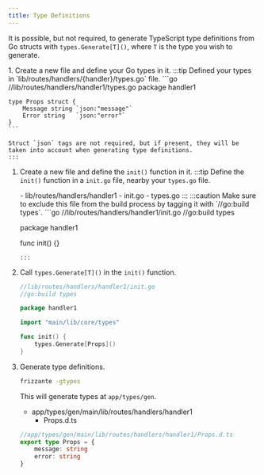 ```yaml
---
title: Type Definitions
---
```



It is possible, but not required, to generate TypeScript type definitions from Go structs with `types.Generate[T]()`, where `T` is the type you wish to generate.


<Steps>
1. Create a new file and define your Go types in it.
    :::tip
    Defined your types in `lib/routes/handlers/{handler}/types.go` file.
    ```go
    //lib/routes/handlers/handler1/types.go
    package handler1

    type Props struct {
        Message string `json:"message"`
        Error string   `json:"error"`
    }
    ```
    
    Struct `json` tags are not required, but if present, they will be taken into account when generating type definitions.
    :::
1. Create a new file and define the `init()` function in it.
    :::tip
    Define the `init()` function in a `init.go` file, nearby your `types.go` file.

    <FileTree>
        - lib/routes/handlers/handler1
            - init.go
            - types.go
    </FileTree>
    :::
    :::caution
    Make sure to exclude this file from the build process by tagging it with `//go:build types`.
    ```go
    //lib/routes/handlers/handler1/init.go
    //go:build types

    package handler1

    func init() {}
    ```
    :::
1. Call `types.Generate[T]()` in the `init()` function.
    ```go
    //lib/routes/handlers/handler1/init.go
    //go:build types

    package handler1

    import "main/lib/core/types"

    func init() {
        types.Generate[Props]()
    }
    ```
1. Generate type definitions.
    ```sh
    frizzante -gtypes
    ```
    This will generate types at `app/types/gen`.
    <FileTree>
    - app/types/gen/main/lib/routes/handlers/handler1
        - Props.d.ts
    </FileTree>

    ```ts
    //app/types/gen/main/lib/routes/handlers/handler1/Props.d.ts
    export type Props = {
        message: string
        error: string
    }
    ```
</Steps>
